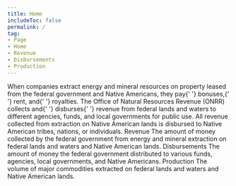 ```yaml
---
title: Home
includeToc: false
permalink: /
tag:
- Page
- Home
- Revenue
- Disbursements
- Production
---
```


<DataFilterProviderWrapper defaults='explore_data_filter_default'>
  <Box 
    style={{ 
      width: "100%",
      background: "rgb(6,33,53)",
      background: "linear-gradient(315deg, rgba(6,33,53,1) 0%, rgba(10,49,77,1) 10%, rgba(240,246,250,1) 60%)",
      padding: "25px 0 50px",
      marginBottom: 50,
    }}>
  <Container maxWidth="lg">
    <Grid container spacing={0}>
      <Grid item xs={12} md={7}>
        <Box 
          component="p" 
          pt={3} 
          pb={6}
          pr={{ xs: 0, md: 3 }}
          style={{ 
            fontWeight: 'normal', 
            fontSize: '1.4rem', 
            lineHeight: '2.25rem' }}>
          When companies extract energy and mineral resources on property
          leased from the federal government and Native Americans, they pay{' '}
        <GlossaryTerm>bonuses</GlossaryTerm>,{' '}
        <GlossaryTerm>rent</GlossaryTerm>, and{' '}
        <GlossaryTerm>royalties</GlossaryTerm>. The
          Office of Natural Resources Revenue (ONRR) collects and{' '}
        <GlossaryTerm>disburses</GlossaryTerm>{' '}
          revenue from federal lands and waters to different agencies,
          funds, and local governments for public use. All revenue collected
          from extraction on Native American lands is disbursed to Native
          American tribes, nations, or individuals.
        </Box>
      </Grid>
      <Grid item xs={12} md={5}>
        <Hidden smDown>
        <Box bgcolor="primary.main" mt={4} mb={4} pt={0.5} pb={2} pl={3} pr={3} borderRadius={10}>
          <WhatsNew />
        </Box>
        </Hidden>
      </Grid>
    </Grid>
  </Container>
  </Box>
  <Container maxWidth="lg">
    <Box mb={2}>
      <Grid container spacing={0}>
        <Grid item xs={12} md={12}>
          <Tabtastic selected={props.location.search}>
            <TabtasticTab label="Revenue">
              <Grid container m={0} spacing={4}>
                <Grid item xs={12} md={6}>
                  <Typography variant="h2">
                    Revenue
                  </Typography>
                </Grid>
                <Grid item xs={12} md={6}>
                  <Box mt={2} display="flex" justifyContent="flex-end">
                    <LocationLink
                      linkTitle="Revenue by location"
                      linkUrl="/explore?dataType=Revenue"
                        />
                  </Box>
                </Grid>
                <Grid item sm={12}>
                  <Box component="p" pr={{ md: '35%' }}>
                    The amount of money collected by the federal government from energy and mineral extraction on federal lands and waters and Native American lands.
                  </Box>
                </Grid>
                <Grid item xs={12} md={8}>
                  <TotalRevenue />
                </Grid>
                <Grid item xs={12} md={4}>
                  <RevenueTrends title="Revenue trends" />
                </Grid>
                <Grid item xs={12}>
                  <ExploreRevenue />
                </Grid>
              </Grid>
            </TabtasticTab>
            <TabtasticTab label="Disbursements">
              <Grid container spacing={4}>
                <Grid item xs={12} md={6}>
                  <Typography variant="h2">
                    Disbursements
                  </Typography>
                </Grid>
                <Grid item xs={12} md={6}>
                  <Box mt={2} display="flex" justifyContent="flex-end">
                    <LocationLink
                      linkTitle="Disbursements by location"
                      linkUrl="/explore?dataType=Disbursements" />
                  </Box>
                </Grid>
                <Grid item sm={12}>
                  <Box component="p" pr={{ md: '35%' }}>
                    The amount of money the federal government distributed to various funds, agencies, local governments, and Native Americans.
                  </Box>
                </Grid>
                <Grid item xs={12} md={8}>
                  <TotalDisbursements />
                </Grid>
                <Grid item xs={12} md={4}>
                  <DisbursementTrends title="Disbursement trends" />
                </Grid>
                <Grid item xs={12}>
                  <ExploreDisbursements />
                </Grid>
              </Grid>
            </TabtasticTab>
            <TabtasticTab label="Production">
              <Grid container spacing={4}>
                <Grid item xs={12} md={6}>
                  <Typography variant="h2">
                    Production
                  </Typography>
                </Grid>
                <Grid item xs={12} md={6}>
                  <Box mt={2} display="flex" justifyContent="flex-end">
                    <LocationLink
                      linkTitle="Production by location"
                      linkUrl="/explore?dataType=Production" />
                  </Box>
                </Grid>
                <Grid item sm={12}>
                  <Box component="p" pr={{ md: '35%' }}>
                    The volume of major commodities extracted on federal lands and waters and Native American lands.
                  </Box>
                </Grid>
                <Grid item xs={12}>
                  <TotalProduction />
                </Grid>
                <Grid item xs={12}>
                  <ExploreProduction />
                </Grid>
              </Grid>
            </TabtasticTab>
          </Tabtastic>
        </Grid>
      </Grid>
    </Box>
  </Container>
  <Hidden mdUp>
    <Container maxWidth={false} component="section" style={{ backgroundColor: '#f0f6fa' }}>
      <Container maxWidth="lg">
        <Box pt={4} pb={4}>
          <WhatsNew />
        </Box>
      </Container>
    </Container>
  </Hidden>
</DataFilterProviderWrapper>